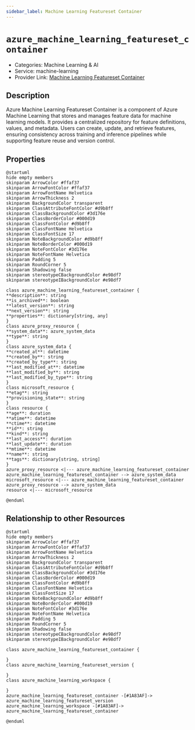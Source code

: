 ```yaml
---
sidebar_label: Machine Learning Featureset Container
---
```


# `azure_machine_learning_featureset_container`

- Categories: Machine Learning & AI
- Service: machine-learning
- Provider Link: [Machine Learning Featureset Container](https://learn.microsoft.com/en-us/azure/machine-learning/concept-datasets-featuresets)

## Description

Azure Machine Learning Featureset Container is a component of Azure Machine Learning that stores and manages feature data for machine learning models. It provides a centralized repository for feature definitions, values, and metadata. Users can create, update, and retrieve features, ensuring consistency across training and inference pipelines while supporting feature reuse and version control.

## Properties

<ZoomPanPinch>

```kroki imgType="plantuml" imgAlt="Diagram of Machine Learning Featureset Container data model"
@startuml
hide empty members
skinparam ArrowColor #ffaf37
skinparam ArrowFontColor #ffaf37
skinparam ArrowFontName Helvetica
skinparam ArrowThickness 2
skinparam BackgroundColor transparent
skinparam ClassAttributeFontColor #d9b8ff
skinparam ClassBackgroundColor #3d176e
skinparam ClassBorderColor #000d19
skinparam ClassFontColor #d9b8ff
skinparam ClassFontName Helvetica
skinparam ClassFontSize 17
skinparam NoteBackgroundColor #d9b8ff
skinparam NoteBorderColor #000d19
skinparam NoteFontColor #3d176e
skinparam NoteFontName Helvetica
skinparam Padding 5
skinparam RoundCorner 5
skinparam Shadowing false
skinparam stereotypeCBackgroundColor #e98df7
skinparam stereotypeIBackgroundColor #e98df7

class azure_machine_learning_featureset_container {
**description**: string
**is_archived**: boolean
**latest_version**: string
**next_version**: string
**properties**: dictionary[string, any]
}
class azure_proxy_resource {
**system_data**: azure_system_data
**type**: string
}
class azure_system_data {
**created_at**: datetime
**created_by**: string
**created_by_type**: string
**last_modified_at**: datetime
**last_modified_by**: string
**last_modified_by_type**: string
}
class microsoft_resource {
**etag**: string
**provisioning_state**: string
}
class resource {
**age**: duration
**atime**: datetime
**ctime**: datetime
**id**: string
**kind**: string
**last_access**: duration
**last_update**: duration
**mtime**: datetime
**name**: string
**tags**: dictionary[string, string]
}
azure_proxy_resource <|--- azure_machine_learning_featureset_container
azure_machine_learning_featureset_container --> azure_system_data
microsoft_resource <|--- azure_machine_learning_featureset_container
azure_proxy_resource --> azure_system_data
resource <|--- microsoft_resource

@enduml
```

</ZoomPanPinch>

## Relationship to other Resources

<ZoomPanPinch>

```kroki imgType="plantuml" imgAlt="Diagram of Machine Learning Featureset Container resource relationships"
@startuml
hide empty members
skinparam ArrowColor #ffaf37
skinparam ArrowFontColor #ffaf37
skinparam ArrowFontName Helvetica
skinparam ArrowThickness 2
skinparam BackgroundColor transparent
skinparam ClassAttributeFontColor #d9b8ff
skinparam ClassBackgroundColor #3d176e
skinparam ClassBorderColor #000d19
skinparam ClassFontColor #d9b8ff
skinparam ClassFontName Helvetica
skinparam ClassFontSize 17
skinparam NoteBackgroundColor #d9b8ff
skinparam NoteBorderColor #000d19
skinparam NoteFontColor #3d176e
skinparam NoteFontName Helvetica
skinparam Padding 5
skinparam RoundCorner 5
skinparam Shadowing false
skinparam stereotypeCBackgroundColor #e98df7
skinparam stereotypeIBackgroundColor #e98df7

class azure_machine_learning_featureset_container {

}
class azure_machine_learning_featureset_version {

}
class azure_machine_learning_workspace {

}
azure_machine_learning_featureset_container -[#1A83AF]-> azure_machine_learning_featureset_version
azure_machine_learning_workspace -[#1A83AF]-> azure_machine_learning_featureset_container

@enduml
```

</ZoomPanPinch>
